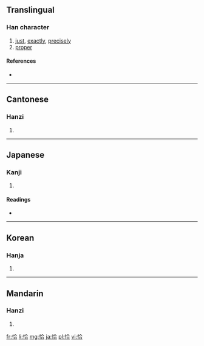 ==Translingual==

===Han character===
{{Han char|rn=61|rad=心|as=06|sn=9|four=9806<sub>1</sub>|canj=心人一口 (POMR)}}

# [[just]], [[exactly]], [[precisely]]
# [[proper]]

====References====
* {{Han ref|kx=0386.010|dkj=10603|dj=0718.020|hdz=42297.020|uh=6070|ud=24688|bh=ABEA|bd=44010}}

----

==Cantonese==

===Hanzi===
{{yue-hanzi|jyut=|y=hap1}}

# {{defn|lang=yue|sort=心06}}

----

==Japanese==

===Kanji===
{{ja-kanji|grade=|rs=心06}}

# {{defn|lang=ja|sort=心06}}

====Readings====
* {{ja-readings|on=[[こう]] (kō), [[かつ]] (katsu)|kun=[[あたかも]] (atakamo)}}

----

==Korean==

===Hanja===
{{ko-hanja|hangeul=흡|eumhun=|rv=heup|mr=hŭp|y=hup}}

# {{defn|lang=ko|sort=心06}}

----

==Mandarin==

===Hanzi===
{{cmn-hanzi|pin=[[qià]] ([[qia4]])|wg=ch'ia<sup>4</sup>}}

# {{defn|lang=cmn|sort=心06}}

[[fr:恰]]
[[li:恰]]
[[mg:恰]]
[[ja:恰]]
[[pl:恰]]
[[vi:恰]]